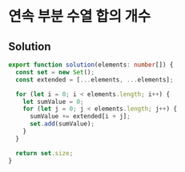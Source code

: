 # 연속 부분 수열 합의 개수

## Solution

```typescript filename="solution.ts" copy 
export function solution(elements: number[]) {
  const set = new Set();
  const extended = [...elements, ...elements];

  for (let i = 0; i < elements.length; i++) {
    let sumValue = 0;
    for (let j = 0; j < elements.length; j++) {
      sumValue += extended[i + j];
      set.add(sumValue);
    }
  }

  return set.size;
}
```